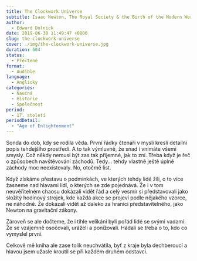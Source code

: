 ```yaml
---
title: The Clockwork Universe
subtitle: Isaac Newton, The Royal Society & the Birth of the Modern World
author:
  - Edward Dolnick
date: 2019-06-30 11:49:47 +0800
slug: the-clockwork-universe
cover: ./img/the-clockwork-universe.jpg
duration: 604
status:
  - Přečtené
format:
  - Audible
language:
  - Anglicky
categories:
  - Naučná
  - Historie
  - Společnost
period:
  - 17. století
periodDetail:
  - "Age of Enlightenment"
---
```


Sonda do dob, kdy se rodila věda. První řádky čtenáři v mysli kreslí detailní popis tehdejšího prostředí. A to tak výmluvně, že snad i vnímáte všemi smysly. Což někdy nemusí být zas tak příjemné, jak to zní. Třeba když je řeč o způsobech navštěvování záchodů. Tedy&hellip; tehdy vlastně ještě úplně záchody moc neexistovaly. No, otočmě list.

Když získáme přestavu o podmínkách, ve kterých tehdy lidé žili, o to více žasneme nad hlavami lidí, o kterých se zde pojednává. Že i v tom neuvěřitelném chaosu dokázali vidět řád a celý vesmír si představovali jako složitý hodinový strojek, kde každá akce se projeví podle nějakého vzorce, ne náhodně. Že dokázali vidět až daleko za hranici představitelného, jako Newton na gravitační zákony.

Zároveň se ale dočteme, že i tihle velikáni byli pořád lidé se svými vadami. Že se vzájemně osočovali, uráželi a ponižovali. Hádali se třeba o to, kdo co vymyslel první.

Celkově mě kniha ale zase tolik neuchvátila, byť z kraje byla dechberoucí a hlavou jsem užasle kroutil se při každém druhém odstavci.
